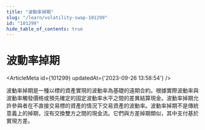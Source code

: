 ```yaml
---
title: "波動率掉期"
slug: "/learn/volatility-swap-101299"
id: "101299"
hide_table_of_contents: true
---
```



# 波動率掉期

<ArticleMeta id={101299} updatedAt={'2023-09-26 13:58:54'} />
<div className='border-solid border-b border-t-0 my-4 border-[var(--ifm-color-gray-300)]' />

波動率掉期是一種以標的資產實現的波動率為基礎的遠期合約。根據實際波動率與波動率觸發價格或預先確定的固定波動率水平之間的差異結算現金。波動率掉期允許參與者在不直接交易標的資產的情況下交易資產的波動率。波動率掉期不是傳統意義上的掉期，沒有交換雙方之間的現金流。它們與方差掉期類似，其中支付基於實現方差。
